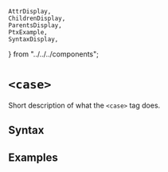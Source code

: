     AttrDisplay,
    ChildrenDisplay,
    ParentsDisplay,
    PtxExample,
    SyntaxDisplay,
} from "../../../components";

# `<case>`

Short description of what the `<case>` tag does.

## Syntax

<SyntaxDisplay name="case" />

## Examples

    
